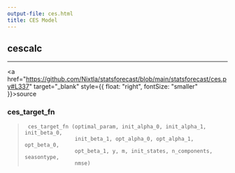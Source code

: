 ```yaml
---
output-file: ces.html
title: CES Model
---
```



## cescalc

------------------------------------------------------------------------

<a
href="https://github.com/Nixtla/statsforecast/blob/main/statsforecast/ces.py#L337"
target="_blank" style={{ float: "right", fontSize: "smaller" }}>source</a>

### ces_target_fn

> ``` text
>  ces_target_fn (optimal_param, init_alpha_0, init_alpha_1, init_beta_0,
>                 init_beta_1, opt_alpha_0, opt_alpha_1, opt_beta_0,
>                 opt_beta_1, y, m, init_states, n_components, seasontype,
>                 nmse)
> ```

